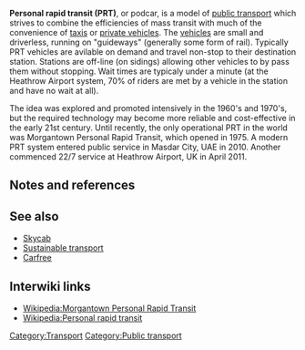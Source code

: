'''Personal rapid transit (PRT)''', or podcar, is a model of [[public transport]] which strives to combine the efficiencies of mass transit with much of the convenience of [[taxis]] or [[private vehicles]]. The [[vehicles]] are small and driverless, running on "guideways" (generally some form of rail). Typically PRT vehicles are avilable on demand and travel non-stop to their destination station. Stations are off-line (on sidings) allowing other vehicles to by pass them without stopping. Wait times are typicaly under a minute (at the Heathrow Airport system, 70% of riders are met by a vehicle in the station and have no wait at all).

The idea was explored and promoted intensively in the 1960's and 1970's, but the required technology may become more reliable and cost-effective in the early 21st century. Until recently, the only operational PRT in the world was Morgantown Personal Rapid Transit,{{w|Morgantown Personal Rapid Transit}} which opened in 1975. A modern PRT system entered public service in Masdar City, UAE in 2010. Another commenced 22/7 service at Heathrow Airport, UK in April 2011. 

== Notes and references ==
{{reflist}}

== See also ==

* [[Skycab]]
* [[Sustainable transport]]
* [[Carfree]]

== Interwiki links ==

* [[Wikipedia:Morgantown Personal Rapid Transit]]
* [[Wikipedia:Personal rapid transit]]


{{add links}}


{{stub}}

[[Category:Transport]]
[[Category:Public transport]]